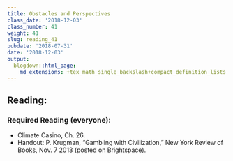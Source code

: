 ```yaml
---
title: Obstacles and Perspectives
class_date: '2018-12-03'
class_number: 41
weight: 41
slug: reading_41
pubdate: '2018-07-31'
date: '2018-12-03'
output:
  blogdown::html_page:
    md_extensions: +tex_math_single_backslash+compact_definition_lists
---
```

## Reading:

### Required Reading (everyone):
* Climate Casino, Ch. 26.
* Handout: P.  Krugman, "Gambling with Civilization," New York Review of Books, Nov. 7 2013 (posted on Brightspace).


